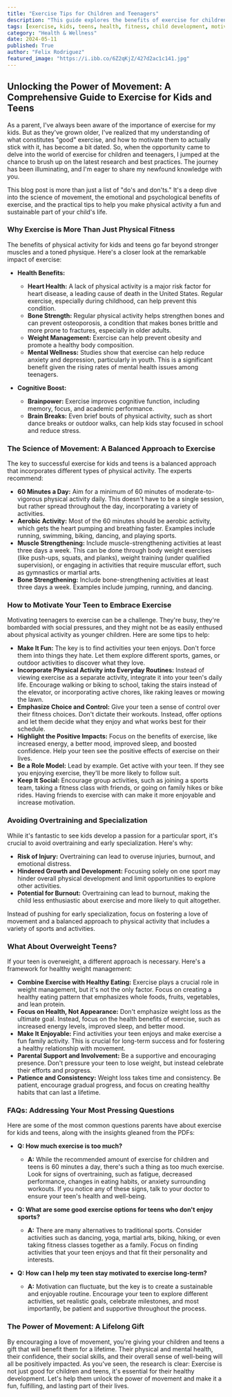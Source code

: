 ```yaml
---
title: "Exercise Tips for Children and Teenagers"
description: "This guide explores the benefits of exercise for children and teenagers, providing insights into the science of movement, motivation tips, and addressing common concerns regarding overtraining and weight management."
tags: [exercise, kids, teens, health, fitness, child development, motivation, weight management, overtraining, sports, physical activity, wellbeing]
category: "Health & Wellness"
date: 2024-05-11
published: True
author: "Felix Rodriguez"
featured_image: "https://i.ibb.co/6Z2qKjZ/427d2ac1c141.jpg"
---
```


##  Unlocking the Power of Movement:  A Comprehensive Guide to Exercise for Kids and Teens

As a parent, I've always been aware of the importance of exercise for my kids. But as they've grown older, I've realized that my understanding of what constitutes "good" exercise, and how to motivate them to actually stick with it, has become a bit dated. So, when the opportunity came to delve into the world of exercise for children and teenagers, I jumped at the chance to brush up on the latest research and best practices. The journey has been illuminating, and I'm eager to share my newfound knowledge with you.

This blog post is more than just a list of "do's and don'ts." It's a deep dive into the science of movement, the emotional and psychological benefits of exercise, and the practical tips to help you make physical activity a fun and sustainable part of your child's life.

###  Why Exercise is More Than Just Physical Fitness

The benefits of physical activity for kids and teens go far beyond stronger muscles and a toned physique.  Here's a closer look at the remarkable impact of exercise:

* **Health Benefits:**

    * **Heart Health:**  A lack of physical activity is a major risk factor for heart disease, a leading cause of death in the United States.  Regular exercise, especially during childhood, can help prevent this condition.
    * **Bone Strength:**  Regular physical activity helps strengthen bones and can prevent osteoporosis, a condition that makes bones brittle and more prone to fractures, especially in older adults.
    * **Weight Management:** Exercise can help prevent obesity and promote a healthy body composition.  
    * **Mental Wellness:**  Studies show that exercise can help reduce anxiety and depression, particularly in youth.  This is a significant benefit given the rising rates of mental health issues among teenagers.
* **Cognitive Boost:**  
    * **Brainpower:**  Exercise improves cognitive function, including memory, focus, and academic performance. 
    * **Brain Breaks:**  Even brief bouts of physical activity, such as short dance breaks or outdoor walks, can help kids stay focused in school and reduce stress.

###  The Science of Movement:  A Balanced Approach to Exercise

The key to successful exercise for kids and teens is a balanced approach that incorporates different types of physical activity.  The experts recommend:

* **60 Minutes a Day:** Aim for a minimum of 60 minutes of moderate-to-vigorous physical activity daily. This doesn't have to be a single session, but rather spread throughout the day, incorporating a variety of activities.
* **Aerobic Activity:**  Most of the 60 minutes should be aerobic activity, which gets the heart pumping and breathing faster. Examples include running, swimming, biking, dancing, and playing sports.
* **Muscle Strengthening:**  Include muscle-strengthening activities at least three days a week. This can be done through body weight exercises (like push-ups, squats, and planks), weight training (under qualified supervision), or engaging in activities that require muscular effort, such as gymnastics or martial arts.
* **Bone Strengthening:**  Include bone-strengthening activities at least three days a week.  Examples include jumping, running, and dancing.

###  How to Motivate Your Teen to Embrace Exercise

Motivating teenagers to exercise can be a challenge.  They're busy, they're bombarded with social pressures, and they might not be as easily enthused about physical activity as younger children.  Here are some tips to help:

* **Make It Fun:**  The key is to find activities your teen enjoys. Don't force them into things they hate. Let them explore different sports, games, or outdoor activities to discover what they love.
* **Incorporate Physical Activity into Everyday Routines:**  Instead of viewing exercise as a separate activity, integrate it into your teen's daily life.  Encourage walking or biking to school, taking the stairs instead of the elevator, or incorporating active chores, like raking leaves or mowing the lawn.
* **Emphasize Choice and Control:**  Give your teen a sense of control over their fitness choices. Don't dictate their workouts. Instead, offer options and let them decide what they enjoy and what works best for their schedule.
* **Highlight the Positive Impacts:** Focus on the benefits of exercise, like increased energy, a better mood, improved sleep, and boosted confidence. Help your teen see the positive effects of exercise on their lives.
* **Be a Role Model:**  Lead by example.  Get active with your teen.  If they see you enjoying exercise, they'll be more likely to follow suit.
* **Keep It Social:**  Encourage group activities, such as joining a sports team, taking a fitness class with friends, or going on family hikes or bike rides.  Having friends to exercise with can make it more enjoyable and increase motivation.

###  Avoiding Overtraining and Specialization

While it's fantastic to see kids develop a passion for a particular sport, it's crucial to avoid overtraining and early specialization.  Here's why:

* **Risk of Injury:**  Overtraining can lead to overuse injuries, burnout, and emotional distress.
* **Hindered Growth and Development:**  Focusing solely on one sport may hinder overall physical development and limit opportunities to explore other activities.
* **Potential for Burnout:**  Overtraining can lead to burnout, making the child less enthusiastic about exercise and more likely to quit altogether.

Instead of pushing for early specialization, focus on fostering a love of movement and a balanced approach to physical activity that includes a variety of sports and activities.

###  What About Overweight Teens?

If your teen is overweight, a different approach is necessary.  Here's a framework for healthy weight management:

* **Combine Exercise with Healthy Eating:**  Exercise plays a crucial role in weight management, but it's not the only factor.  Focus on creating a healthy eating pattern that emphasizes whole foods, fruits, vegetables, and lean protein.
* **Focus on Health, Not Appearance:**  Don't emphasize weight loss as the ultimate goal.  Instead, focus on the health benefits of exercise, such as increased energy levels, improved sleep, and better mood.
* **Make It Enjoyable:**  Find activities your teen enjoys and make exercise a fun family activity.  This is crucial for long-term success and for fostering a healthy relationship with movement.
* **Parental Support and Involvement:**  Be a supportive and encouraging presence.  Don't pressure your teen to lose weight, but instead celebrate their efforts and progress.
* **Patience and Consistency:**  Weight loss takes time and consistency.  Be patient, encourage gradual progress, and focus on creating healthy habits that can last a lifetime.

###  FAQs:  Addressing Your Most Pressing Questions

Here are some of the most common questions parents have about exercise for kids and teens, along with the insights gleaned from the PDFs:

* **Q: How much exercise is too much?**

    * **A:**  While the recommended amount of exercise for children and teens is 60 minutes a day, there's such a thing as too much exercise.  Look for signs of overtraining, such as fatigue, decreased performance, changes in eating habits, or anxiety surrounding workouts.  If you notice any of these signs, talk to your doctor to ensure your teen's health and well-being.
* **Q:  What are some good exercise options for teens who don't enjoy sports?**

    * **A:**  There are many alternatives to traditional sports.  Consider activities such as dancing, yoga, martial arts, biking, hiking, or even taking fitness classes together as a family.  Focus on finding activities that your teen enjoys and that fit their personality and interests. 
* **Q:  How can I help my teen stay motivated to exercise long-term?**

    * **A:**  Motivation can fluctuate, but the key is to create a sustainable and enjoyable routine.  Encourage your teen to explore different activities, set realistic goals, celebrate milestones, and most importantly, be patient and supportive throughout the process. 

###  The Power of Movement:  A Lifelong Gift

By encouraging a love of movement, you're giving your children and teens a gift that will benefit them for a lifetime.  Their physical and mental health, their confidence, their social skills, and their overall sense of well-being will all be positively impacted.  As you've seen, the research is clear: Exercise is not just good for children and teens, it's essential for their healthy development.  Let's help them unlock the power of movement and make it a fun, fulfilling, and lasting part of their lives.
